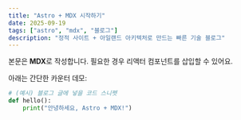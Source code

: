 ```yaml
---
title: "Astro + MDX 시작하기"
date: 2025-09-19
tags: ["astro", "mdx", "블로그"]
description: "정적 사이트 + 아일랜드 아키텍처로 만드는 빠른 기술 블로그"
---
```


본문은 **MDX**로 작성합니다. 필요한 경우 리액터 컴포넌트를 삽입할 수 있어요.

아래는 간단한 카운터 데모:


<Counter client:idle />

```python
# (예시) 블로그 글에 넣을 코드 스니펫
def hello():
    print("안녕하세요, Astro + MDX!")
```
